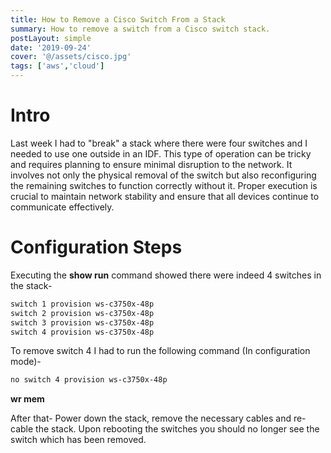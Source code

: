 ```yaml
---
title: How to Remove a Cisco Switch From a Stack
summary: How to remove a switch from a Cisco switch stack.
postLayout: simple
date: '2019-09-24'
cover: '@/assets/cisco.jpg'
tags: ['aws','cloud']
---
```

# Intro
Last week I had to "break" a stack where there were four switches and I needed to use one outside in an IDF. This type of operation can be tricky and requires planning to ensure minimal disruption to the network. It involves not only the physical removal of the switch but also reconfiguring the remaining switches to function correctly without it. Proper execution is crucial to maintain network stability and ensure that all devices continue to communicate effectively.

# Configuration Steps

Executing the **show run** command showed there were indeed 4 switches in the stack-

```bash
switch 1 provision ws-c3750x-48p
switch 2 provision ws-c3750x-48p
switch 3 provision ws-c3750x-48p
switch 4 provision ws-c3750x-48p
```

To remove switch 4 I had to run the following command (In configuration mode)-

```bash
no switch 4 provision ws-c3750x-48p
```

**wr mem**

After that- Power down the stack, remove the necessary cables and re-cable the stack. Upon rebooting the switches you should no longer see the switch which has been removed.